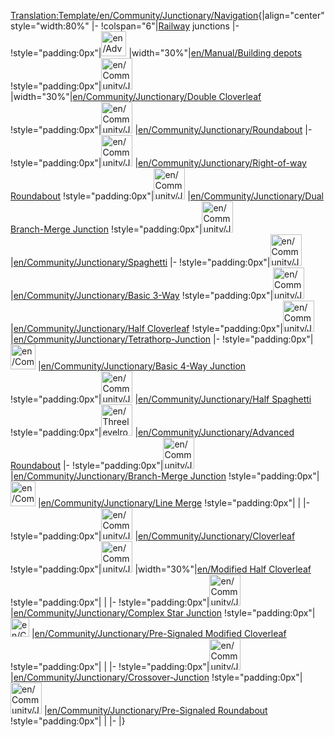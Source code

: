 <noinclude>[[Translation:Template/en/Community/Junctionary/Navigation]]</noinclude>{|align="center" style="width:80%"
|-
!colspan="6"|[[en/Manual/Railway construction|Railway]] junctions
|-
!style="padding:0px"|[[File:en/Advdepot2.png|40px]]
|width="30%"|[[en/Manual/Building depots]]
!style="padding:0px"|[[File:en/Community/Junctionary/Double cloverleaf.png|50px]]
|width="30%"|[[en/Community/Junctionary/Double Cloverleaf]]
!style="padding:0px"|[[File:en/Community/Junctionary/Roundabout.png|50px]]
|[[en/Community/Junctionary/Roundabout]]
|-
!style="padding:0px"|[[File:en/Community/Junctionary/AdvancedMain4WaySmall.png|50px]]
|[[en/Community/Junctionary/Right-of-way Roundabout]]
!style="padding:0px"|[[File:en/Community/Junctionary/DuelBranchMerge.png|50px]]
|[[en/Community/Junctionary/Dual Branch-Merge Junction]]
!style="padding:0px"|[[File:en/Community/Junctionary/Spaghetti.png|50px]]
|[[en/Community/Junctionary/Spaghetti]]
|-
!style="padding:0px"|[[File:en/Community/Junctionary/3way basic3.png|50px]]
|[[en/Community/Junctionary/Basic 3-Way]]
!style="padding:0px"|[[File:en/Community/Junctionary/3way halfcloverleaf.png|50px]]
|[[en/Community/Junctionary/Half Cloverleaf]]
!style="padding:0px"|[[File:en/Community/Junctionary/Ttj-orig.png|50px]]
|[[en/Community/Junctionary/Tetrathorp-Junction]]
|-
!style="padding:0px"|[[File:en/Community/Junctionary/Basic4.png|40px]]
|[[en/Community/Junctionary/Basic 4-Way Junction]]
!style="padding:0px"|[[File:en/Community/Junctionary/3way halfspaghetti.png|50px]]
|[[en/Community/Junctionary/Half Spaghetti]]
!style="padding:0px"|[[File:en/Threelevelroundabout.png|50px]]
|[[en/Community/Junctionary/Advanced Roundabout]]
|-
!style="padding:0px"|[[File:en/Community/Junctionary/Branch-Merge Junction.png|50px]]
|[[en/Community/Junctionary/Branch-Merge Junction]]
!style="padding:0px"|[[File:en/Community/Junctionary/3way trackmerge.png|40px]]
|[[en/Community/Junctionary/Line Merge]]
!style="padding:0px"|
|
|-
!style="padding:0px"|[[File:en/Community/Junctionary/Cloverleaf.png|50px]]
|[[en/Community/Junctionary/Cloverleaf]]
!style="padding:0px"|[[File:en/Community/Junctionary/3way modhclover.png|50px]]
|width="30%"|[[en/Modified Half Cloverleaf]]
!style="padding:0px"|
|
|-
!style="padding:0px"|[[File:en/Community/Junctionary/Lgroundabout.png|50px]]
|[[en/Community/Junctionary/Complex Star Junction]]
!style="padding:0px"|[[File:en/Community/Junctionary/Presig mod cloverleaf.png|30px]]
|[[en/Community/Junctionary/Pre-Signaled Modified Cloverleaf]]
!style="padding:0px"|
|
|-
!style="padding:0px"|[[File:en/Community/Junctionary/Cjunction.png|50px]]
|[[en/Community/Junctionary/Crossover-Junction]]
!style="padding:0px"|[[File:en/Community/Junctionary/PresignaledRoundAbout.png|50px]]
|[[en/Community/Junctionary/Pre-Signaled Roundabout]]
!style="padding:0px"|
|
|-
|}